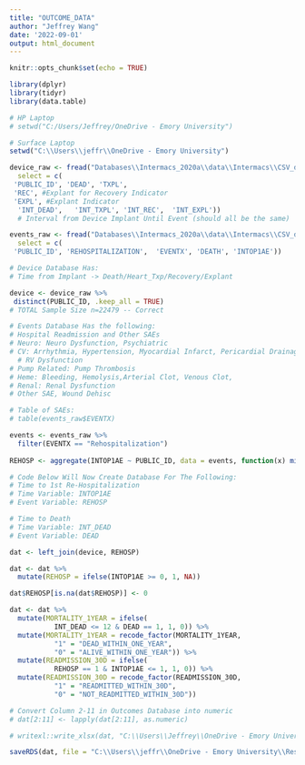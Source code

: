 ```yaml
---
title: "OUTCOME_DATA"
author: "Jeffrey Wang"
date: '2022-09-01'
output: html_document
---
```


```r
knitr::opts_chunk$set(echo = TRUE)
```

```r
library(dplyr)
library(tidyr)
library(data.table)
```

```r
# HP Laptop
# setwd("C:/Users/Jeffrey/OneDrive - Emory University")

# Surface Laptop
setwd("C:\\Users\\jeffr\\OneDrive - Emory University")

device_raw <- fread("Databases\\Intermacs_2020a\\data\\Intermacs\\CSV_data\\device.csv",
  select = c(
 'PUBLIC_ID', 'DEAD', 'TXPL', 
 'REC', #Explant for Recovery Indicator
 'EXPL', #Explant Indicator
  'INT_DEAD',	'INT_TXPL',	'INT_REC',	'INT_EXPL'))
  # Interval from Device Implant Until Event (should all be the same)

events_raw <- fread("Databases\\Intermacs_2020a\\data\\Intermacs\\CSV_data\\events.csv",
  select = c(
 'PUBLIC_ID', 'REHOSPITALIZATION',  'EVENTX', 'DEATH', 'INTOP1AE'))


```

```r
# Device Database Has:
# Time from Implant -> Death/Heart_Txp/Recovery/Explant

device <- device_raw %>%
 distinct(PUBLIC_ID, .keep_all = TRUE)
# TOTAL Sample Size n=22479 -- Correct
```

```r
# Events Database Has the following:
# Hospital Readmission and Other SAEs
# Neuro: Neuro Dysfunction, Psychiatric
# CV: Arrhythmia, Hypertension, Myocardial Infarct, Pericardial Drainage
  # RV Dysfunction 
# Pump Related: Pump Thrombosis
# Heme: Bleeding, Hemolysis,Arterial Clot, Venous Clot,
# Renal: Renal Dysfunction
# Other SAE, Wound Dehisc

# Table of SAEs: 
# table(events_raw$EVENTX)

events <- events_raw %>%
  filter(EVENTX == "Rehospitalization")
  
REHOSP <- aggregate(INTOP1AE ~ PUBLIC_ID, data = events, function(x) min(x))
```

```r
# Code Below Will Now Create Database For The Following:
# Time to 1st Re-Hospitalization
# Time Variable: INTOP1AE
# Event Variable: REHOSP

# Time to Death
# Time Variable: INT_DEAD
# Event Variable: DEAD

dat <- left_join(device, REHOSP)

dat <- dat %>%
  mutate(REHOSP = ifelse(INTOP1AE >= 0, 1, NA))

dat$REHOSP[is.na(dat$REHOSP)] <- 0

dat <- dat %>%
  mutate(MORTALITY_1YEAR = ifelse(
           INT_DEAD <= 12 & DEAD == 1, 1, 0)) %>%
  mutate(MORTALITY_1YEAR = recode_factor(MORTALITY_1YEAR,
           "1" = "DEAD_WITHIN_ONE_YEAR",
           "0" = "ALIVE_WITHIN_ONE_YEAR")) %>%
  mutate(READMISSION_30D = ifelse(
           REHOSP == 1 & INTOP1AE <= 1, 1, 0)) %>%
  mutate(READMISSION_30D = recode_factor(READMISSION_30D,
           "1" = "READMITTED_WITHIN_30D",
           "0" = "NOT_READMITTED_WITHIN_30D"))

# Convert Column 2-11 in Outcomes Database into numeric
# dat[2:11] <- lapply(dat[2:11], as.numeric)

```

```r
# writexl::write_xlsx(dat, "C:\\Users\\Jeffrey\\OneDrive - Emory University\\Research Projects\\Morris - INTERMACS\\INTERMACS\\DATA\\OUTCOMES.xlsx")
```

```r
saveRDS(dat, file = "C:\\Users\\jeffr\\OneDrive - Emory University\\Research Projects\\Morris - INTERMACS\\INTERMACS\\c_DATA\\OUTCOMES.RDS") 
```

